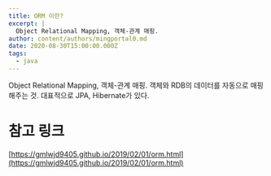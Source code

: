 ```yaml
---
title: ORM 이란?
excerpt: |
  Object Relational Mapping, 객체-관계 매핑.
author: content/authors/mingportal0.md
date: 2020-08-30T15:00:00.000Z
tags:
  - java
---
```


Object Relational Mapping, 객체-관계 매핑.
객체와 RDB의 데이터를 자동으로 매핑해주는 것.
대표적으로 JPA, Hibernate가 있다.

# 참고 링크

[https://gmlwjd9405.github.io/2019/02/01/orm.html](https://gmlwjd9405.github.io/2019/02/01/orm.html)
